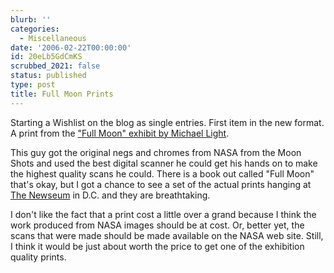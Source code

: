 ```yaml
---
blurb: ''
categories:
  - Miscellaneous
date: '2006-02-22T00:00:00'
id: 20eLb5GdCmKS
scrubbed_2021: false
status: published
type: post
title: Full Moon Prints
---
```


Starting a Wishlist on the blog as single entries. First item in
the new format. A print from the
["Full Moon" exhibit by Michael Light](http://www.michaellight.net/fullmoon/index.html).

This guy got the original negs and chromes from NASA from the Moon
Shots and used the best digital scanner he could get his hands on
to make the highest quality scans he could. There is a book out
called "Full Moon" that's okay, but I got a chance to see a set of
the actual prints hanging at [The Newseum](http://www.newseum.org/)
in D.C. and they are breathtaking.

I don't like the fact that a print cost a little over a grand
because I think the work produced from NASA images should be at
cost. Or, better yet, the scans that were made should be made
available on the NASA web site. Still, I think it would be just
about worth the price to get one of the exhibition quality prints.
